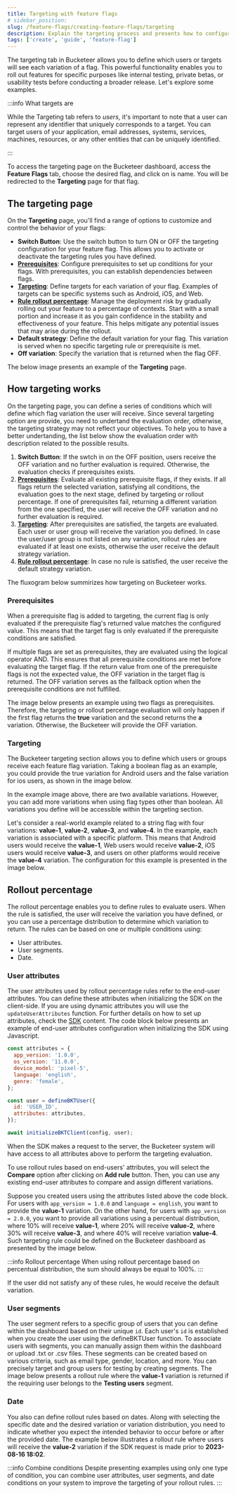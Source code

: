 ```yaml
---
title: Targeting with feature flags
# sidebar_position:
slug: /feature-flags/creating-feature-flags/targeting
description: Explain the targeting process and presents how to configure the feature flag targeting. The page will describe the fields and show an example.
tags: ['create', 'guide', 'feature-flag']
---
```



The targeting tab in Bucketeer allows you to define which users or targets will see each variation of a flag. This powerful functionality enables you to roll out features for specific purposes like internal testing, private betas, or usability tests before conducting a broader release. Let's explore some examples.

:::info What targets are

While the Targeting tab refers to _users_, it's important to note that a user can represent any identifier that uniquely corresponds to a target. You can target users of your application, email addresses, systems, services, machines, resources, or any other entities that can be uniquely identified.

:::

To access the targeting page on the Bucketeer dashboard, access the **Feature Flags** tab, choose the desired flag, and click on is name. You will be redirected to the **Targeting** page for that flag.

## The targeting page

On the **Targeting** page, you'll find a range of options to customize and control the behavior of your flags:

- **Switch Button**: Use the switch button to turn ON or OFF the targeting configuration for your feature flag. This allows you to activate or deactivate the targeting rules you have defined.
- [**Prerequisites**](/feature-flags/creating-feature-flags/targeting#prerequisites): Configure prerequisites to set up conditions for your flags. With prerequisites, you can establish dependencies between flags.
- [**Targeting**](/feature-flags/creating-feature-flags/targeting#targeting): Define targets for each variation of your flag. Examples of targets can be specific systems such as Android, iOS, and Web.
- [**Rule rollout percentage**](/feature-flags/creating-feature-flags/targeting#rollout-percentage): Manage the deployment risk by gradually rolling out your feature to a percentage of contexts. Start with a small portion and increase it as you gain confidence in the stability and effectiveness of your feature. This helps mitigate any potential issues that may arise during the rollout.
- **Default strategy**: Define the default variation for your flag. This variation is served when no specific targeting rule or prerequisite is met.
- **Off variation**: Specify the variation that is returned when the flag OFF.

The below image presents an example of the **Targeting** page.

<CenteredImg
  imgURL="img/feature-flags/targeting/targeting-page.png"
  alt="targeting page panel"
/>

## How targeting works

On the targeting page, you can define a series of conditions which will define which flag variation the user will receive. Since several targeting option are provide, you need to undertand the evaluation order, otherwise, the targeting strategy may not reflect your objectives. To help you to have a better undertanding, the list below show the evaluation order with description related to the possible results.

1. **Switch Button**: If the swtch in on the OFF position, users receive the OFF variation and no further evaluation is required. Otherwise, the evaluation checks if prerequisites exists.
2. [**Prerequisites**](/feature-flags/creating-feature-flags/targeting#prerequisites): Evaluate all existing prerequisite flags, if they exists. If all flags return the selected variation, satisfying all conditions, the evaluation goes to the next stage, defined by targeting or rollout percentage. If one of prerequisites fail, returning a different variation from the one specified, the user will receive the OFF variation and no further evaluation is required.
3. [**Targeting**](/feature-flags/creating-feature-flags/targeting#prerequisites): After prerequisites are satisfied, the targets are evaluated. Each user or user group will receive the variation you defined. In case the user/user group is not listed on any variation, rollout rules are evaluated if at least one exists, otherwise the user receive the default strategy variation.
4. [**Rule rollout percentage**](/feature-flags/creating-feature-flags/targeting#prerequisites): In case no rule is satisfied, the user receive the default strategy variation.

The fluxogram below summirizes how targeting on Bucketeer works.

<CenteredImg
  imgURL="img/feature-flags/targeting/targeting-fluxogram-2.svg"
  alt="targeting fluxogram panel"
  wSize="600px"
/>

### Prerequisites

When a prerequisite flag is added to targeting, the current flag is only evaluated if the prerequisite flag's returned value matches the configured value. This means that the target flag is only evaluated if the prerequisite conditions are satisfied.

If multiple flags are set as prerequisites, they are evaluated using the logical operator AND. This ensures that all prerequisite conditions are met before evaluating the target flag. If the return value from one of the prerequisite flags is not the expected value, the OFF variation in the target flag is returned. The OFF variation serves as the fallback option when the prerequisite conditions are not fulfilled.

The image below presents an example using two flags as prerequisites. Therefore, the targeting or rollout percentage evaluation will only happen if the first flag returns the **true** variation and the second returns the **a** variation. Otherwise, the Bucketeer will provide the OFF variation.

<CenteredImg
  imgURL="img/feature-flags/targeting/prerequisites.png"
  alt="prerequisites example"
  wSize="500px"
/>

### Targeting

The Bucketeer targeting section allows you to define which users or groups receive each feature flag variation. Taking a boolean flag as an example, you could provide the true variation for Android users and the false variation for ios users, as shown in the image below.

<CenteredImg
  imgURL="img/feature-flags/targeting/targeting-boolean-example.png"
  alt="targeting boolean example panel"
  wSize="500px"
/>

In the example image above, there are two available variations. However, you can add more variations when using flag types other than boolean. All variations you define will be accessible within the targeting section.

Let's consider a real-world example related to a string flag with four variations: **value-1**, **value-2**, **value-3**, and **value-4**. In the example, each variation is associated with a specific platform. This means that Android users would receive the **value-1**, Web users would receive **value-2**, iOS users would receive **value-3**, and users on other platforms would receive the **value-4** variation. The configuration for this example is presented in the image below.

<CenteredImg
  imgURL="img/feature-flags/targeting/targeting-string-example.png"
  alt="create feature flag panel"
  wSize="500px"
/>

## Rollout percentage

The rollout percentage enables you to define rules to evaluate users. When the rule is satisfied, the user will receive the variation you have defined, or you can use a percentage distribution to determine which variation to return. The rules can be based on one or multiple conditions using:

- User attributes.
- User segments.
- Date.

### User attributes

The user attributes used by rollout percentage rules refer to the end-user attributes. You can define these attributes when initializing the SDK on the client-side. If you are using dynamic attributes you will use the `updateUserAttributes` function. For further details on how to set up attributes, check the [SDK](/sdk) content. The code block below presents an example of end-user attributes configuration when initializing the SDK using Javascript.

```js showLineNumbers
const attributes = {
  app_version: '1.0.0',
  os_version: '11.0.0',
  device_model: 'pixel-5',
  language: 'english',
  genre: 'female',
};

const user = defineBKTUser({
  id: 'USER_ID',
  attributes: attributes,
});

await initializeBKTClient(config, user);
```

When the SDK makes a request to the server, the Bucketeer system will have access to all attributes above to perform the targeting evaluation.

To use rollout rules based on end-users' attributes, you will select the **Compare** option after clicking on **Add rule** button. Then, you can use any existing end-user attributes to compare and assign different variations.

Suppose you created users using the attributes listed above the code block. For users with `app_version = 1.0.0` and `language = english`, you want to provide the **value-1** variation. On the other hand, for users with `app_version = 2.0.0`, you want to provide all variations using a percentual distribution, where 10% will receive **value-1**, where 20% will receive **value-2**, where 30% will receive **value-3**, and where 40% will receive variation **value-4**. Such targeting rule could be defined on the Bucketeer dashboard as presented by the image below.

<CenteredImg
  imgURL="img/feature-flags/targeting/rollout-user-atributes.png"
  alt="rollout rule definition based on attributes"
  wSize="500px"
/>

:::info Rollout percentage
When using rollout percentage based on percentual distribution, the sum should always be equal to 100%.
:::

If the user did not satisfy any of these rules, he would receive the default variation.

### User segments

The user segment refers to a specific group of users that you can define within the dashboard based on their unique `id`. Each user's `id` is established when you create the user using the defineBKTUser function. To associate users with segments, you can manually assign them within the dashboard or upload .txt or .csv files. These segments can be created based on various criteria, such as email type, gender, location, and more. You can precisely target and group users for testing by creating segments. The image below presents a rollout rule where the **value-1** variation is returned if the requiring user belongs to the **Testing users** segment.

<CenteredImg
  imgURL="img/feature-flags/targeting/rollout-rule-segment.png"
  alt="rollout rule definition based on segment"
  wSize="500px"
/>

### Date

You also can define rollout rules based on dates. Along with selecting the specific date and the desired variation or variation distribution, you need to indicate whether you expect the intended behavior to occur before or after the provided date. The example below illustrates a rollout rule where users will receive the **value-2** variation if the SDK request is made prior to **2023-08-16 18:02**.

<CenteredImg
  imgURL="img/feature-flags/targeting/rollout-rule-date.png"
  alt="rollout rule definition based on date"
  wSize="500px"
/>

:::info Combine conditions
Despite presenting examples using only one type of condition, you can combine user attributes, user segments, and date conditions on your system to improve the targeting of your rollout rules.
:::
